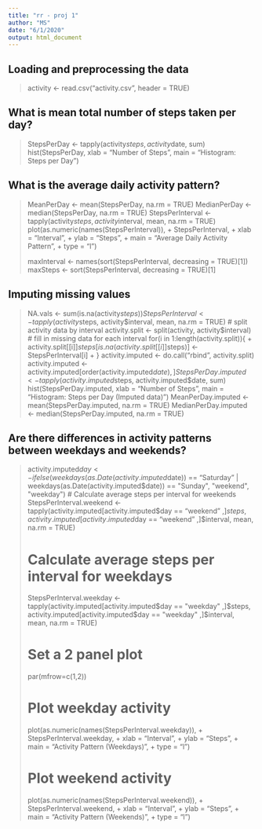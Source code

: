 ```yaml
---
title: "rr - proj 1"
author: "MS"
date: "6/1/2020"
output: html_document
---
```

## Loading and preprocessing the data
> activity <- read.csv("activity.csv", header = TRUE)

## What is mean total number of steps taken per day?
> StepsPerDay <- tapply(activity$steps, activity$date, sum)
> hist(StepsPerDay, xlab = "Number of Steps", main = "Histogram: Steps per Day")
> 

## What is the average daily activity pattern?
> MeanPerDay <- mean(StepsPerDay, na.rm = TRUE)
> MedianPerDay <- median(StepsPerDay, na.rm = TRUE)
> StepsPerInterval <- tapply(activity$steps, activity$interval, mean, na.rm = TRUE)
> plot(as.numeric(names(StepsPerInterval)), 
+      StepsPerInterval, 
+      xlab = "Interval", 
+      ylab = "Steps", 
+      main = "Average Daily Activity Pattern", 
+      type = "l")
> 
> maxInterval <- names(sort(StepsPerInterval, decreasing = TRUE)[1])
> maxSteps <- sort(StepsPerInterval, decreasing = TRUE)[1]

## Imputing missing values
> NA.vals <- sum(is.na(activity$steps))
> StepsPerInterval <- tapply(activity$steps, activity$interval, mean, na.rm = TRUE)
> # split activity data by interval
> activity.split <- split(activity, activity$interval)
> # fill in missing data for each interval
> for(i in 1:length(activity.split)){
+     activity.split[[i]]$steps[is.na(activity.split[[i]]$steps)] <- StepsPerInterval[i]
+ }
> activity.imputed <- do.call("rbind", activity.split)
> activity.imputed <- activity.imputed[order(activity.imputed$date) ,]
> StepsPerDay.imputed <- tapply(activity.imputed$steps, activity.imputed$date, sum)
> hist(StepsPerDay.imputed, xlab = "Number of Steps", main = "Histogram: Steps per Day (Imputed data)")
> MeanPerDay.imputed <- mean(StepsPerDay.imputed, na.rm = TRUE)
> MedianPerDay.imputed <- median(StepsPerDay.imputed, na.rm = TRUE)

## Are there differences in activity patterns between weekdays and weekends?
> activity.imputed$day <- ifelse(weekdays(as.Date(activity.imputed$date)) == "Saturday" | weekdays(as.Date(activity.imputed$date)) == "Sunday", "weekend", "weekday")
> # Calculate average steps per interval for weekends
> StepsPerInterval.weekend <- tapply(activity.imputed[activity.imputed$day == "weekend" ,]$steps, activity.imputed[activity.imputed$day == "weekend" ,]$interval, mean, na.rm = TRUE)
> 
> # Calculate average steps per interval for weekdays
> StepsPerInterval.weekday <- tapply(activity.imputed[activity.imputed$day == "weekday" ,]$steps, activity.imputed[activity.imputed$day == "weekday" ,]$interval, mean, na.rm = TRUE)
> 
> # Set a 2 panel plot
> par(mfrow=c(1,2))
> 
> # Plot weekday activity
> plot(as.numeric(names(StepsPerInterval.weekday)), 
+      StepsPerInterval.weekday, 
+      xlab = "Interval", 
+      ylab = "Steps", 
+      main = "Activity Pattern (Weekdays)", 
+      type = "l")
> 
> # Plot weekend activity
> plot(as.numeric(names(StepsPerInterval.weekend)), 
+      StepsPerInterval.weekend, 
+      xlab = "Interval", 
+      ylab = "Steps", 
+      main = "Activity Pattern (Weekends)", 
+      type = "l")
